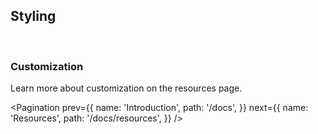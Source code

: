 
## Styling

<Styling />

<br />

### Customization

Learn more about customization on the <Link href='/docs/resources'>resources</Link> page.

<Pagination
  prev={{
    name: 'Introduction',
    path: '/docs',
  }}
  next={{
    name: 'Resources',
    path: '/docs/resources',
  }}
/>
